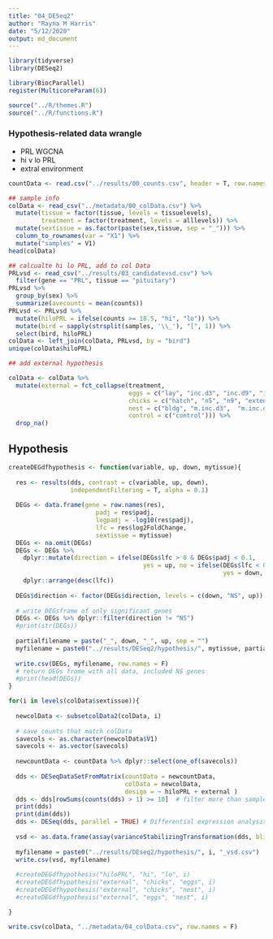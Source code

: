 ```yaml
---
title: "04_DESeq2"
author: "Rayna M Harris"
date: "5/12/2020"
output: md_document
---
```


```r
library(tidyverse)
library(DESeq2)

library(BiocParallel)
register(MulticoreParam(6))

source("../R/themes.R")
source("../R/functions.R")
```


### Hypothesis-related data wrangle

- PRL WGCNA
- hi v lo PRL
- extral environment


```r
countData <- read.csv("../results/00_counts.csv", header = T, row.names = 1)

## sample info
colData <- read_csv("../metadata/00_colData.csv") %>%
  mutate(tissue = factor(tissue, levels = tissuelevels),
         treatment = factor(treatment, levels = alllevels)) %>%
  mutate(sextissue = as.factor(paste(sex,tissue, sep = "_"))) %>%
  column_to_rownames(var = "X1") %>%
  mutate("samples" = V1) 
head(colData)

## calcualte hi lo PRL, add to col Data
PRLvsd <- read_csv("../results/03_candidatevsd.csv") %>%
  filter(gene == "PRL", tissue == "pituitary") 
PRLvsd %>%
  group_by(sex) %>%
  summarize(avecounts = mean(counts))
PRLvsd <- PRLvsd %>%
  mutate(hiloPRL = ifelse(counts >= 18.5, "hi", "lo")) %>%
  mutate(bird = sapply(strsplit(samples, '\\_'), "[", 1)) %>%
  select(bird, hiloPRL) 
colData <- left_join(colData, PRLvsd, by = "bird")   
unique(colData$hiloPRL)

## add external hypothesis

colData <- colData %>%
  mutate(external = fct_collapse(treatment,
                                 eggs = c("lay", "inc.d3", "inc.d9", "inc.d17", "prolong"),
                                 chicks = c("hatch", "n5", "n9", "extend" , "early" ),
                                 nest = c("bldg", "m.inc.d3",  "m.inc.d9",  "m.inc.d17",  "m.n2"),
                                 control = c("control"))) %>%
  drop_na()
```





## Hypothesis

```r

createDEGdfhypothesis <- function(variable, up, down, mytissue){
  
  res <- results(dds, contrast = c(variable, up, down), 
                 independentFiltering = T, alpha = 0.1)
  
  DEGs <- data.frame(gene = row.names(res),
                        padj = res$padj, 
                        logpadj = -log10(res$padj),
                        lfc = res$log2FoldChange,
                        sextissue = mytissue)
  DEGs <- na.omit(DEGs)
  DEGs <- DEGs %>%
    dplyr::mutate(direction = ifelse(DEGs$lfc > 0 & DEGs$padj < 0.1, 
                                     yes = up, no = ifelse(DEGs$lfc < 0 & DEGs$padj < 0.1, 
                                                           yes = down, no = "NS"))) %>% 
    dplyr::arrange(desc(lfc)) 
  
  DEGs$direction <- factor(DEGs$direction, levels = c(down, "NS", up)) 
  
  # write DEGsframe of only significant genes
  DEGs <- DEGs %>% dplyr::filter(direction != "NS")
  #print(str(DEGs))
  
  partialfilename = paste("_", down, "_", up, sep = "")
  myfilename = paste0("../results/DESeq2/hypothesis/", mytissue, partialfilename, "_DEGs.csv")
  
  write.csv(DEGs, myfilename, row.names = F)
  # return DEGs frome with all data, included NS genes
  #print(head(DEGs))
}  

for(i in levels(colData$sextissue)){
  
  newcolData <- subsetcolData2(colData, i)
  
  # save counts that match colData
  savecols <- as.character(newcolData$V1) 
  savecols <- as.vector(savecols) 
  
  newcountData <- countData %>% dplyr::select(one_of(savecols)) 
  
  dds <- DESeqDataSetFromMatrix(countData = newcountData,
                                colData = newcolData,
                                design = ~ hiloPRL + external )
  dds <- dds[rowSums(counts(dds) > 1) >= 10]  # filter more than sample with less 0 counts
  print(dds)
  print(dim(dds))
  dds <- DESeq(dds, parallel = TRUE) # Differential expression analysis
  
  vsd <- as.data.frame(assay(varianceStabilizingTransformation(dds, blind=FALSE)))
  
  myfilename = paste0("../results/DEseq2/hypothesis/", i, "_vsd.csv")
  write.csv(vsd, myfilename)
  
  #createDEGdfhypothesis("hiloPRL", "hi", "lo", i)
  #createDEGdfhypothesis("external", "chicks", "eggs", i)
  #createDEGdfhypothesis("external", "chicks", "nest", i)
  #createDEGdfhypothesis("external", "eggs", "nest", i)

}

```


```r
write.csv(colData, "../metadata/04_colData.csv", row.names = F)
```




